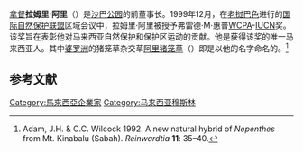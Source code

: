 [[拿督|拿督]]'''拉姆里·阿里'''（{{lang-ms|Lamri Ali}}）是[[沙巴公园|沙巴公园]]的前董事长。1999年12月，在[[老挝|老挝]][[巴色|巴色]]进行的[[国际自然保护联盟|国际自然保护联盟]]区域会议中，拉姆里·阿里被授予弗雷德·M·惠普[[WCPA|WCPA]]-[[IUCN|IUCN]]奖。该奖旨在表彰他对马来西亚自然保护和保护区运动的贡献。他是获得该奖的唯一马来西亚人。其中[[婆罗洲|婆罗洲]]的猪笼草杂交草[[阿里猪笼草|阿里猪笼草]]（{{small|''Nepenthes × alisaputrana''}}）即是以他的名字命名的。<ref name=A&W>Adam, J.H. & C.C. Wilcock 1992. A new natural hybrid of ''Nepenthes'' from Mt. Kinabalu (Sabah). ''Reinwardtia'' '''11''': 35–40.</ref>

== 参考文献 ==
{{Portal|马来西亚}}
{{reflist}}

{{DEFAULTSORT:Ali, Datuk Lamri}}

[[Category:馬來西亞企業家|Category:馬來西亞企業家]]
[[Category:马来西亚穆斯林|Category:马来西亚穆斯林]]